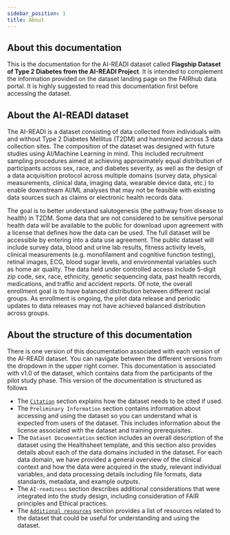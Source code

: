 ```yaml
---
sidebar_position: 1
title: About
---
```


## About this documentation

This is the documentation for the AI-READI dataset called **Flagship Dataset of Type 2 Diabetes from the AI-READI Project**. It is intended to complement the information provided on the dataset landing page on the FAIRhub data portal. It is highly suggested to read this documentation first before accessing the dataset.

## About the AI-READI dataset

The AI-READI is a dataset consisting of data collected from individuals with and without Type 2 Diabetes Mellitus (T2DM) and harmonized across 3 data collection sites. The composition of the dataset was designed with future studies using AI/Machine Learning in mind. This included recruitment sampling procedures aimed at achieving approximately equal distribution of participants across sex, race, and diabetes severity, as well as the design of a data acquisition protocol across multiple domains (survey data, physical measurements, clinical data, imaging data, wearable device data, etc.) to enable downstream AI/ML analyses that may not be feasible with existing data sources such as claims or electronic health records data.

The goal is to better understand salutogenesis (the pathway from disease to health) in T2DM. Some data that are not considered to be sensitive personal health data will be available to the public for download upon agreement with a license that defines how the data can be used. The full dataset will be accessible by entering into a data use agreement. The public dataset will include survey data, blood and urine lab results, fitness activity levels, clinical measurements (e.g. monofilament and cognitive function testing), retinal images, ECG, blood sugar levels, and environmental variables such as home air quality. The data held under controlled access include 5-digit zip code, sex, race, ethnicity, genetic sequencing data, past health records, medications, and traffic and accident reports. Of note, the overall enrollment goal is to have balanced distribution between different racial groups. As enrollment is ongoing, the pilot data release and periodic updates to data releases may not have achieved balanced distribution across groups.

## About the structure of this documentation

There is one version of this documentation associated with each version of the AI-READI dataset. You can navigate between the different versions from the dropdown in the upper right corner.
This documentation is associated with v1.0 of the dataset, which contains data from the participants of the pilot study phase. This version of the documentation is structured as follows

- The [`Citation`](citation) section explains how the dataset needs to be cited if used.
- The `Preliminary Information` section contains information about accessing and using the dataset so you can understand what is expected from users of the dataset. This includes information about the license associated with the dataset and training prerequisites.
- The `Dataset Documentation` section includes an overall description of the dataset using the Healthsheet template, and this section also provides details about each of the data domains included in the dataset. For each data domain, we have provided a general overview of the clinical context and how the data were acquired in the study, relevant individual variables, and data processing details including file formats, data standards, metadata, and example outputs.
- The `AI-readiness` section describes additional considerations that were integrated into the study design, including consideration of FAIR principles and Ethical practices.
- The [`Additional resources`](additional-resources) section provides a list of resources related to the dataset that could be useful for understanding and using the dataset.
